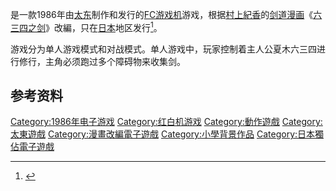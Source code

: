 {{refimprove|time=2015-08-04T13:03:59+00:00}}

{{NoteTA
| G1=Games
}}

{{vgname|六三四之剑|ja=六三四の剣 ただいま修行中}}是一款1986年由[[太东|太东]]制作和发行的[[FC游戏机|FC游戏机]]游戏，根据[[村上紀香|村上紀香]]的[[剑道|剑道]][[漫画|漫画]]《[[六三四之剑|六三四之剑]]》改編，只在[[日本|日本]]地区发行<ref name="gamefaqs">{{cite web| url = http://www.gamefaqs.com/nes/578307-musashi-no-ken-tadaima-shugyou-chuu/data| title = Release information| publisher = [[GameFAQs|GameFAQs]]| date = | accessdate = 2015-08-03| archive-date = 2016-09-20| archive-url = https://web.archive.org/web/20160920063006/http://www.gamefaqs.com/nes/578307-musashi-no-ken-tadaima-shugyou-chuu/data| dead-url = no}}</ref>。

游戏分为单人游戏模式和对战模式。单人游戏中，玩家控制着主人公夏木六三四进行修行，主角必须跑过多个障碍物来收集剑。

== 参考资料 ==
{{Reflist}}

{{DEFAULTSORT:Musanshi no Ken Tadaima Syuukyouchuu}}
[[Category:1986年电子游戏|Category:1986年电子游戏]]
[[Category:红白机游戏|Category:红白机游戏]]
[[Category:動作遊戲|Category:動作遊戲]]
[[Category:太東遊戲|Category:太東遊戲]]
[[Category:漫畫改編電子遊戲|Category:漫畫改編電子遊戲]]
[[Category:小學背景作品|Category:小學背景作品]]
[[Category:日本獨佔電子遊戲|Category:日本獨佔電子遊戲]]

{{action-videogame-stub}}